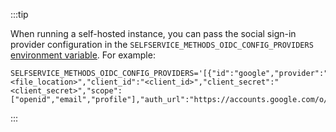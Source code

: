 :::tip

When running a self-hosted instance, you can pass the social sign-in provider configuration in the
`SELFSERVICE_METHODS_OIDC_CONFIG_PROVIDERS` [environment variable](../../kratos/configuring). For example:

```shell
SELFSERVICE_METHODS_OIDC_CONFIG_PROVIDERS='[{"id":"google","provider":"google","mapper_url":"<file_location>","client_id":"<client_id>","client_secret":"<client_secret>","scope":["openid","email","profile"],"auth_url":"https://accounts.google.com/o/oauth2/v2/auth","token_url":"https://www.googleapis.com/oauth2/v4/token","issuer_url":"https://accounts.google.com"}]'
```

:::
